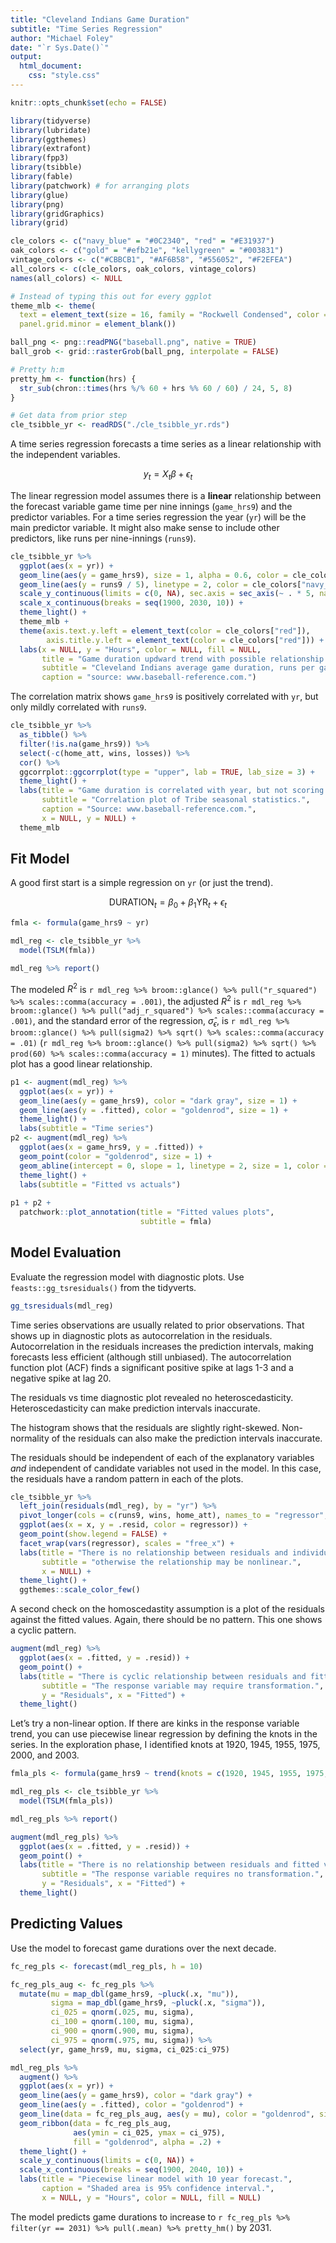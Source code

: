 ```yaml
---
title: "Cleveland Indians Game Duration"
subtitle: "Time Series Regression"
author: "Michael Foley"
date: "`r Sys.Date()`"
output: 
  html_document:
    css: "style.css"
---
```


```r
knitr::opts_chunk$set(echo = FALSE)

library(tidyverse)
library(lubridate)
library(ggthemes)
library(extrafont)
library(fpp3)
library(tsibble)
library(fable)
library(patchwork) # for arranging plots
library(glue)
library(png)
library(gridGraphics)
library(grid)

cle_colors <- c("navy_blue" = "#0C2340", "red" = "#E31937")
oak_colors <- c("gold" = "#efb21e", "kellygreen" = "#003831")
vintage_colors <- c("#CBBCB1", "#AF6B58", "#556052", "#F2EFEA")
all_colors <- c(cle_colors, oak_colors, vintage_colors)
names(all_colors) <- NULL

# Instead of typing this out for every ggplot
theme_mlb <- theme(
  text = element_text(size = 16, family = "Rockwell Condensed", color = cle_colors["navy_blue"]),
  panel.grid.minor = element_blank())

ball_png <- png::readPNG("baseball.png", native = TRUE)
ball_grob <- grid::rasterGrob(ball_png, interpolate = FALSE)

# Pretty h:m
pretty_hm <- function(hrs) { 
  str_sub(chron::times(hrs %/% 60 + hrs %% 60 / 60) / 24, 5, 8) 
}
```

```r
# Get data from prior step
cle_tsibble_yr <- readRDS("./cle_tsibble_yr.rds")
```

A time series regression forecasts a time series as a linear relationship with the independent variables.

$$y_t = X_t \beta + \epsilon_t$$

The linear regression model assumes there is a **linear** relationship between the forecast variable game time per nine innings (`game_hrs9`) and the predictor variables. For a time series regression the year (`yr`) will be the main predictor variable. It might also make sense to include other predictors, like runs per nine-innings (`runs9`).

```r
cle_tsibble_yr %>%
  ggplot(aes(x = yr)) +
  geom_line(aes(y = game_hrs9), size = 1, alpha = 0.6, color = cle_colors["red"]) +
  geom_line(aes(y = runs9 / 5), linetype = 2, color = cle_colors["navy_blue"]) +
  scale_y_continuous(limits = c(0, NA), sec.axis = sec_axis(~ . * 5, name = "Runs")) +
  scale_x_continuous(breaks = seq(1900, 2030, 10)) +
  theme_light() +
  theme_mlb +
  theme(axis.text.y.left = element_text(color = cle_colors["red"]),
        axis.title.y.left = element_text(color = cle_colors["red"])) +
  labs(x = NULL, y = "Hours", color = NULL, fill = NULL,
       title = "Game duration updward trend with possible relationship to scoring.",
       subtitle = "Cleveland Indians average game duration, runs per game.",
       caption = "source: www.baseball-reference.com.")
```

The correlation matrix shows `game_hrs9` is positively correlated with `yr`, but only mildly correlated with `runs9`. 

```r
cle_tsibble_yr %>%
  as_tibble() %>%
  filter(!is.na(game_hrs9)) %>%
  select(-c(home_att, wins, losses)) %>%
  cor() %>%
  ggcorrplot::ggcorrplot(type = "upper", lab = TRUE, lab_size = 3) +
  theme_light() +
  labs(title = "Game duration is correlated with year, but not scoring.",
       subtitle = "Correlation plot of Tribe seasonal statistics.", 
       caption = "Source: www.baseball-reference.com.",
       x = NULL, y = NULL) +
  theme_mlb 
```

## Fit Model

A good first start is a simple regression on `yr` (or just the trend). 

$$\mathrm{DURATION}_t = \beta_0 + \beta_1 \mathrm{YR}_t + \epsilon_t$$

```r
fmla <- formula(game_hrs9 ~ yr)

mdl_reg <- cle_tsibble_yr %>%
  model(TSLM(fmla))

mdl_reg %>% report()
```

The modeled $R^2$ is `r mdl_reg %>% broom::glance() %>% pull("r_squared") %>% scales::comma(accuracy = .001)`, the adjusted $R^2$ is `r mdl_reg %>% broom::glance() %>% pull("adj_r_squared") %>% scales::comma(accuracy = .001)`, and the standard error of the regression, $\hat{\sigma}_\epsilon,$ is `r mdl_reg %>% broom::glance() %>% pull(sigma2) %>% sqrt() %>% scales::comma(accuracy = .01)` (`r mdl_reg %>% broom::glance() %>% pull(sigma2) %>% sqrt() %>% prod(60) %>% scales::comma(accuracy = 1)` minutes). The fitted to actuals plot has a good linear relationship.

```r
p1 <- augment(mdl_reg) %>%
  ggplot(aes(x = yr)) +
  geom_line(aes(y = game_hrs9), color = "dark gray", size = 1) +
  geom_line(aes(y = .fitted), color = "goldenrod", size = 1) +
  theme_light() +
  labs(subtitle = "Time series")
p2 <- augment(mdl_reg) %>%
  ggplot(aes(x = game_hrs9, y = .fitted)) +
  geom_point(color = "goldenrod", size = 1) +
  geom_abline(intercept = 0, slope = 1, linetype = 2, size = 1, color = "dark gray") +
  theme_light() +
  labs(subtitle = "Fitted vs actuals")
  
p1 + p2 +
  patchwork::plot_annotation(title = "Fitted values plots",
                             subtitle = fmla)
```

## Model Evaluation

Evaluate the regression model with diagnostic plots. Use `feasts::gg_tsresiduals()` from the tidyverts.

```r
gg_tsresiduals(mdl_reg)
```

Time series observations are usually related to prior observations. That shows up in diagnostic plots as autocorrelation in the residuals. Autocorrelation in the residuals increases the prediction intervals, making forecasts less efficient (although still unbiased). The autocorrelation function plot (ACF) finds a significant positive spike at lags 1-3 and a negative spike at lag 20. 

The residuals vs time diagnostic plot revealed no heteroscedasticity. Heteroscedasticity can make prediction intervals inaccurate.

The histogram shows that the residuals are slightly right-skewed. Non-normality of the residuals can also make the prediction intervals inaccurate.

The residuals should be independent of each of the explanatory variables *and* independent of candidate variables not used in the model. In this case, the residuals have a random pattern in each of the plots.

```r
cle_tsibble_yr %>%
  left_join(residuals(mdl_reg), by = "yr") %>% 
  pivot_longer(cols = c(runs9, wins, home_att), names_to = "regressor", values_to = "x") %>%
  ggplot(aes(x = x, y = .resid, color = regressor)) +
  geom_point(show.legend = FALSE) +
  facet_wrap(vars(regressor), scales = "free_x") +
  labs(title = "There is no relationship between residuals and individual regressors.",
       subtitle = "otherwise the relationship may be nonlinear.",
       x = NULL) +
  theme_light() +
  ggthemes::scale_color_few()
```

A second check on the homoscedastity assumption is a plot of the residuals against the fitted values. Again, there should be no pattern. This one shows a cyclic pattern.

```r
augment(mdl_reg) %>%
  ggplot(aes(x = .fitted, y = .resid)) +
  geom_point() +
  labs(title = "There is cyclic relationship between residuals and fitted values.",
       subtitle = "The response variable may require transformation.",
       y = "Residuals", x = "Fitted") +
  theme_light()
```

Let's try a non-linear option. If there are kinks in the response variable trend, you can use piecewise linear regression by defining the knots in the series. In the exploration phase, I identified knots at 1920, 1945, 1955, 1975, 2000, and 2003.

```r
fmla_pls <- formula(game_hrs9 ~ trend(knots = c(1920, 1945, 1955, 1975, 2000, 2003)))

mdl_reg_pls <- cle_tsibble_yr %>%
  model(TSLM(fmla_pls))

mdl_reg_pls %>% report()
```

```r
augment(mdl_reg_pls) %>%
  ggplot(aes(x = .fitted, y = .resid)) +
  geom_point() +
  labs(title = "There is no relationship between residuals and fitted values.",
       subtitle = "The response variable requires no transformation.",
       y = "Residuals", x = "Fitted") +
  theme_light()
```

## Predicting Values

Use the model to forecast game durations over the next decade.

```r
fc_reg_pls <- forecast(mdl_reg_pls, h = 10)

fc_reg_pls_aug <- fc_reg_pls %>%
  mutate(mu = map_dbl(game_hrs9, ~pluck(.x, "mu")),
         sigma = map_dbl(game_hrs9, ~pluck(.x, "sigma")),
         ci_025 = qnorm(.025, mu, sigma),
         ci_100 = qnorm(.100, mu, sigma),
         ci_900 = qnorm(.900, mu, sigma),
         ci_975 = qnorm(.975, mu, sigma)) %>%
  select(yr, game_hrs9, mu, sigma, ci_025:ci_975)

mdl_reg_pls %>% 
  augment() %>%
  ggplot(aes(x = yr)) +
  geom_line(aes(y = game_hrs9), color = "dark gray") +
  geom_line(aes(y = .fitted), color = "goldenrod") +
  geom_line(data = fc_reg_pls_aug, aes(y = mu), color = "goldenrod", size = 1) +
  geom_ribbon(data = fc_reg_pls_aug, 
              aes(ymin = ci_025, ymax = ci_975), 
              fill = "goldenrod", alpha = .2) +
  theme_light() +
  scale_y_continuous(limits = c(0, NA)) +
  scale_x_continuous(breaks = seq(1900, 2040, 10)) +
  labs(title = "Piecewise linear model with 10 year forecast.",
       caption = "Shaded area is 95% confidence interval.",
       x = NULL, y = "Hours", color = NULL, fill = NULL)
```

The model predicts game durations to increase to `r fc_reg_pls %>% filter(yr == 2031) %>% pull(.mean) %>% pretty_hm()` by 2031.
